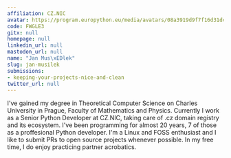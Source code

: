 ```yaml
---
affiliation: CZ.NIC
avatar: https://program.europython.eu/media/avatars/08a3919d9f7f16d31dc71ade4db10aac_zR5d9bP.jpg
code: FWGLE3
gitx: null
homepage: null
linkedin_url: null
mastodon_url: null
name: "Jan Mus\xEDlek"
slug: jan-musilek
submissions:
- keeping-your-projects-nice-and-clean
twitter_url: null
---
```


I've gained my degree in Theoretical Computer Science on Charles University in Prague, Faculty of Mathematics and Physics. Currently I work as a Senior Python Developer at CZ.NIC, taking care of .cz domain registry and its ecosystem. I've been programming for almost 20 years, 7 of those as a proffesional Python developer. I'm a Linux and FOSS enthusiast and I like to submit PRs to open source projects whenever possible. In my free time, I do enjoy practicing partner acrobatics.
